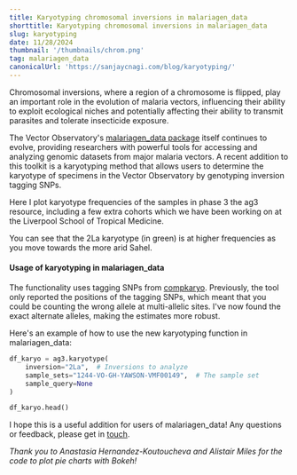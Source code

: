 ```yaml
---
title: Karyotyping chromosomal inversions in malariagen_data
shorttitle: Karyotyping chromosomal inversions in malariagen_data
slug: karyotyping
date: 11/28/2024
thumbnail: '/thumbnails/chrom.png'
tag: malariagen_data
canonicalUrl: 'https://sanjaycnagi.com/blog/karyotyping/'
---
```


Chromosomal inversions, where a region of a chromosome is flipped, play an important role in the evolution of malaria vectors, influencing their ability to exploit ecological niches and potentially affecting their ability to transmit parasites and tolerate insecticide exposure.

The Vector Observatory's [malariagen_data package](https://github.com/malariagen/malariagen-data-python) itself continues to evolve, providing researchers with powerful tools for accessing and analyzing genomic datasets from major malaria vectors. A recent addition to this toolkit is a karyotyping method that allows users to determine the karyotype of specimens in the Vector Observatory by genotyping inversion tagging SNPs. 

Here I plot karyotype frequencies of the samples in phase 3 the ag3 resource, including a few extra cohorts which we have been working on at the Liverpool School of Tropical Medicine. 

<HTMLPlot
  title="2La frequencies in Ag3"
  pathname="/blog/2La.html"
  height_before_scale={550}
  width_before_scale={600}
/>

You can see that the 2La karyotype (in green) is at higher frequencies as you move towards the more arid Sahel.

#### Usage of karyotyping in malariagen_data

The functionality uses tagging SNPs from [compkaryo](https://doi.org/10.1534/g3.119.400445). Previously, the tool only reported the positions of the tagging SNPs, which meant that you could be counting the wrong allele at multi-allelic sites. I've now found the exact alternate alleles, making the estimates more robust.

Here's an example of how to use the new karyotyping function in malariagen_data:

```python
df_karyo = ag3.karyotype(
    inversion="2La",  # Inversions to analyze
    sample_sets="1244-VO-GH-YAWSON-VMF00149",  # The sample set
    sample_query=None
)

df_karyo.head()
```

I hope this is a useful addition for users of malariagen_data! Any questions or feedback, please get in [touch](mailto:sanjay.c.nagi@gmail.com).

*Thank you to Anastasia Hernandez-Koutoucheva and Alistair Miles for the code to plot pie charts with Bokeh!* 